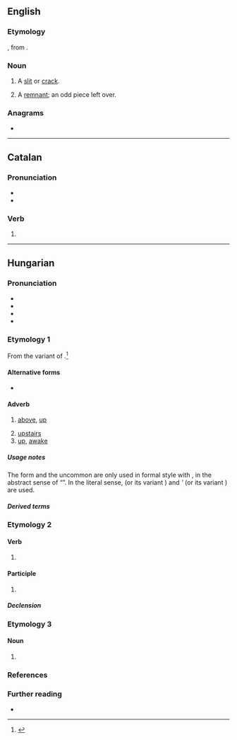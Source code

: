 {{also|Fent}}

==English==

===Etymology===
{{der|en|fro|fente}}, from {{der|en|la|findēre||to cleave}}.

===Noun===
{{en-noun}}

# {{lb|en|UK|dialect}} A [[slit]] or [[crack]].
# {{lb|en|UK|dialect}} A [[remnant]]; an odd piece left over.

===Anagrams===
* {{anagrams|en|a=efnt|TNEF}}

----

==Catalan==

===Pronunciation===
* {{ca-IPA}}
* {{rhymes|ca|ent}}

===Verb===
{{head|ca|verb form}}

# {{ca-verb form of|t=pres|m=ptc|fer}}

----

==Hungarian==

===Pronunciation===
* {{hu-IPA}}
* {{audio|hu|Hu-fent.ogg|Audio}}
* {{hyphenation|hu|fent}}
* {{rhymes|hu|ɛnt}}

===Etymology 1===
{{defdate|1525}} From the {{m|hu||fen}} variant of {{af|hu|fenn|-t|t1=above|pos2=locative suffix}}.<ref>{{R:Zaicz 2006}}</ref>

====Alternative forms====
* {{alter|hu|fönt|fenn|fönn}}

====Adverb====
{{head|hu|adverb|comparative|feljebb|or|fentebb|superlative|legfelül|or|legfentebb}}

# [[above]], [[up]]
#: {{syn|hu|fönt|fenn|fönn|felül|fölül}}
# [[upstairs]]
# [[up]], [[awake]]
#: {{syn|hu|ébren}}

=====Usage notes=====
The form {{m|hu||fentebb}} and the uncommon {{m|hu|legfentebb}} are only used in formal style with {{m|hu|említett}}, in the abstract sense of “{{m|en|above-mentioned}}”. In the literal sense, '''{{m|hu|feljebb}}''' (or its variant {{m|hu|följebb}}) and '''{{m|hu|legfelül}}'' (or its variant {{m|hu|legfölül}}) are used.

=====Derived terms=====
{{col4|hu
|fenti
}}
{{col4|hu|title=Compound words
|odafent
}}

===Etymology 2===
{{affix|hu|fen|-t|nocat=y}}

====Verb====
{{head|hu|verb form}}

# {{inflection of|hu|fen||3|s|indic|past|indef}}
#: {{uxi|hu|János késeket és ollókat '''fent'''.|János '''sharpened / was sharpening''' knives and pairs of scissors.}}

====Participle====
{{head|hu|participle}}

# {{participle of|hu|fen||past}}
#: {{uxi|hu|Ez egy élesre '''fent''' kés.|It is a knife '''whetted''' sharp.}}

=====Declension=====
{{hu-infl-nom|fente|e}}

===Etymology 3===
{{affix|hu|fen|id1=currency|t1=fen|pos1=Chinese monetary subunit|-t|id2=accusative|pos2=accusative suffix|nocat=y}}

====Noun====
{{head|hu|noun form}}

# {{inflection of|hu|fen|id=currency||acc|s}}

===References===
<references/>

===Further reading===
* {{R:ErtSz}}

{{cln|hu|terms with lemma and non-lemma form etymologies|terms with adverb and verb form etymologies|terms with multiple non-lemma form etymologies|terms with adverb and noun form etymologies| terms with noun form and verb form etymologies}}
